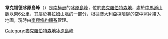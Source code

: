 {{coord|67|49|S|63|2|E|display=title}}

'''韋克福德冰原島峰'''（{{lang-en|Wakeford Nunatak}}）是[[南極洲|南極洲]]的[[冰原島峰|冰原島峰]]，位於[[麥克羅伯特森地|麥克羅伯特森地]]，處於[[中馬遜山脈|中馬遜山脈]]以東6公里，其屬於[[弗拉姆山脈|弗拉姆山脈]]的一部分，根據[[澳大利亞|澳大利亞]]探險隊的空中照片繪入地圖，現時由[[南極條約體系|南極條約體系]]管理。

{{DEFAULTSORT:Wakeford Nunatak}}
[[Category:麥克羅伯特森地冰原島峰|Category:麥克羅伯特森地冰原島峰]]


{{MacRobertsonLand-geo-stub}}